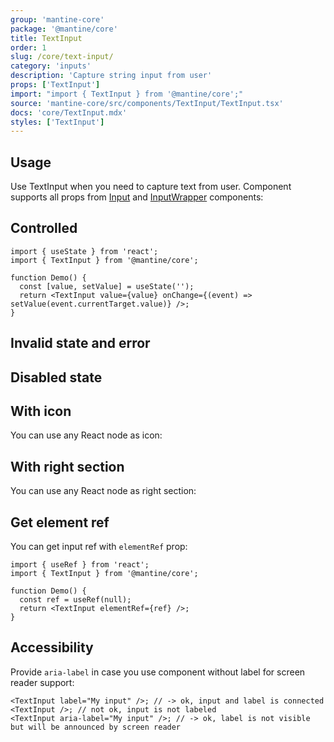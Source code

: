 ```yaml
---
group: 'mantine-core'
package: '@mantine/core'
title: TextInput
order: 1
slug: /core/text-input/
category: 'inputs'
description: 'Capture string input from user'
props: ['TextInput']
import: "import { TextInput } from '@mantine/core';"
source: 'mantine-core/src/components/TextInput/TextInput.tsx'
docs: 'core/TextInput.mdx'
styles: ['TextInput']
---
```



## Usage

Use TextInput when you need to capture text from user.
Component supports all props from [Input](/core/input/) and [InputWrapper](/core/input-wrapper/) components:

<Demo data={TextInputDemos.configurator} />

## Controlled

```tsx
import { useState } from 'react';
import { TextInput } from '@mantine/core';

function Demo() {
  const [value, setValue] = useState('');
  return <TextInput value={value} onChange={(event) => setValue(event.currentTarget.value)} />;
}
```

## Invalid state and error

<Demo data={TextInputDemos.validation} />

## Disabled state

<Demo data={TextInputDemos.disabled} />

## With icon

You can use any React node as icon:

<Demo data={TextInputDemos.icon} />

## With right section

You can use any React node as right section:

<Demo data={TextInputDemos.rightSection} />

## Get element ref

You can get input ref with `elementRef` prop:

```tsx
import { useRef } from 'react';
import { TextInput } from '@mantine/core';

function Demo() {
  const ref = useRef(null);
  return <TextInput elementRef={ref} />;
}
```

## Accessibility

Provide `aria-label` in case you use component without label for screen reader support:

```tsx
<TextInput label="My input" />; // -> ok, input and label is connected
<TextInput />; // not ok, input is not labeled
<TextInput aria-label="My input" />; // -> ok, label is not visible but will be announced by screen reader
```
